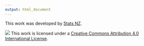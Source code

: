 ```yaml
---
output: html_document
---
```

This work was developed by <a href="https://www.stats.govt.nz/" target="_blank">Stats NZ</a>.  

![](cc_compact.png)
This work is licensed under a <a href="https://creativecommons.org/licenses/by/4.0/" target="_blank">Creative Commons Attribution 4.0 International License</a>.
